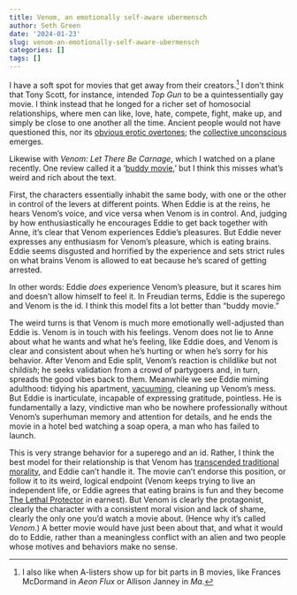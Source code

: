 ```yaml
---
title: Venom, an emotionally self-aware ubermensch
author: Seth Green
date: '2024-01-23'
slug: venom-an-emotionally-self-aware-ubermensch
categories: []
tags: []
---
```


I have a soft spot for movies that get away from their creators.[^1] I don't think that Tony Scott, for instance, intended *Top Gun* to be a quintessentially gay movie. I think instead that he longed for a richer set of homosocial relationships, where men can like, love, hate, compete, fight, make up, and simply be close to one another all the time. Ancient people would not have questioned this, nor its [obvious erotic overtones](https://www.esquire.com/entertainment/movies/a39918358/top-gun-volleyball-scene-gay/); the [collective unconscious](https://www.thecollector.com/carl-jung-controversial-idea-what-is-collective-unconscious/) emerges.

Likewise with *Venom: Let There Be Carnage*, which I watched on a plane recently. One review called it a '[buddy movie](https://www.hollywoodreporter.com/movies/movie-reviews/venom-let-there-be-carnage-review-1235022883/),' but I think this misses what's weird and rich about the text.

First, the characters essentially inhabit the same body, with one or the other in control of the levers at different points. When Eddie is at the reins, he hears Venom's voice, and vice versa when Venom is in control. And, judging by how enthusiastically he encourages Eddie to get back together with Anne, it's clear that Venom experiences Eddie's pleasures. But Eddie never expresses any enthusiasm for Venom's pleasure, which is eating brains. Eddie seems disgusted and horrified by the experience and sets strict rules on what brains Venom is allowed to eat because he's scared of getting arrested.

In other words: Eddie *does* experience Venom's pleasure, but it scares him and doesn't allow himself to feel it. In Freudian terms, Eddie is the superego and Venom is the id. I think this model fits a lot better than "buddy movie."

The weird turns is that Venom is much more emotionally well-adjusted than Eddie is. Venom is in touch with his feelings. Venom does not lie to Anne about what he wants and what he's feeling, like Eddie does, and Venom is clear and consistent about when he's hurting or when he's sorry for his behavior. After Venom and Edie split, Venom's reaction is child*like* but not child*ish*; he seeks validation from a crowd of partygoers and, in turn, spreads the good vibes back to them. Meanwhile we see Eddie miming adulthood: tidying his apartment, [vacuuming](https://www.nytimes.com/2023/11/28/style/dyson-cordless-vacuum-status-symbol.html), cleaning up Venom's mess. But Eddie is inarticulate, incapable of expressing gratitude, pointless. He is fundamentally a lazy, vindictive man who be nowhere professionally without Venom's superhuman memory and attention for details, and he ends the movie in a hotel bed watching a soap opera, a man who has failed to launch.

This is very strange behavior for a superego and an id. Rather, I think the best model for their relationship is that Venom has [transcended traditional morality](https://en.wikipedia.org/wiki/Beyond_Good_and_Evil), and Eddie can't handle it. The movie can't endorse this position, or follow it to its weird, logical endpoint (Venom keeps trying to live an independent life, or Eddie agrees that eating brains is fun and they become [The Lethal Protector](https://en.wikipedia.org/wiki/Venom:_Lethal_Protector) in earnest). But Venom is clearly the protagonist, clearly the character with a consistent moral vision and lack of shame, clearly the only one you'd watch a movie about. (Hence why it's called *Venom*.) A better movie would have just been about that, and what it would do to Eddie, rather than a meaningless conflict with an alien and two people whose motives and behaviors make no sense.

[^1]: I also like when A-listers show up for bit parts in B movies, like Frances McDormand in *Aeon Flux* or Allison Janney in *Ma.*
